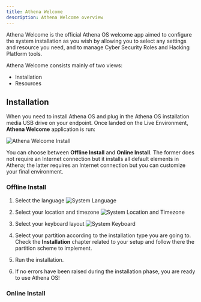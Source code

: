 ```yaml
---
title: Athena Welcome
description: Athena Welcome overview
---
```


Athena Welcome is the official Athena OS welcome app aimed to configure the system installation as you wish by allowing you to select any settings and resource you need, and to manage Cyber Security Roles and Hacking Platform tools.

Athena Welcome consists mainly of two views:
* Installation
* Resources

## Installation

When you need to install Athena OS and plug in the Athena OS installation media USB drive on your endpoint. Once landed on the Live Environment, **Athena Welcome** application is run:

![Athena Welcome Install](@assets/athena-welcome-install.png)

You can choose between **Offline Install** and **Online Install**. The former does not require an Internet connection but it installs all default elements in Athena; the latter requires an Internet connection but you can customize your final environment.

### Offline Install

1. Select the language
   ![System Language](@assets/calamares-init.png)

2. Select your location and timezone
   ![System Location and Timezone](@assets/calamares-location.png)

3. Select your keyboard layout
   ![System Keyboard](@assets/calamares-keyboard.png)

4. Select your partition according to the installation type you are going to. Check the **Installation** chapter related to your setup and follow there the partition scheme to implement.

5. Run the installation.

6. If no errors have been raised during the installation phase, you are ready to use Athena OS!

### Online Install
